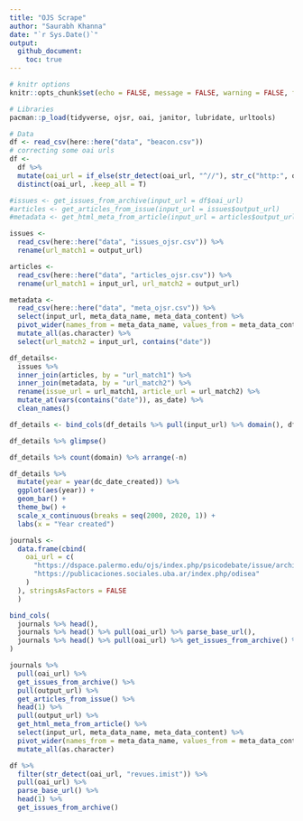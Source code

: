 ---
title: "OJS Scrape"
author: "Saurabh Khanna"
date: "`r Sys.Date()`"
output: 
  github_document:
    toc: true
---

```{r setup, include=FALSE}
# knitr options
knitr::opts_chunk$set(echo = FALSE, message = FALSE, warning = FALSE, fig.retina = 4)
```


```{r message=FALSE, warning=FALSE}
# Libraries
pacman::p_load(tidyverse, ojsr, oai, janitor, lubridate, urltools)

# Data
df <- read_csv(here::here("data", "beacon.csv"))
# correcting some oai urls
df <- 
  df %>% 
  mutate(oai_url = if_else(str_detect(oai_url, "^//"), str_c("http:", oai_url), oai_url)) %>% 
  distinct(oai_url, .keep_all = T)
```


```{r, eval = F}
#issues <- get_issues_from_archive(input_url = df$oai_url)
#articles <- get_articles_from_issue(input_url = issues$output_url)
#metadata <- get_html_meta_from_article(input_url = articles$output_url)
```


```{r}
issues <-
  read_csv(here::here("data", "issues_ojsr.csv")) %>% 
  rename(url_match1 = output_url)

articles <-
  read_csv(here::here("data", "articles_ojsr.csv")) %>% 
  rename(url_match1 = input_url, url_match2 = output_url)

metadata <-
  read_csv(here::here("data", "meta_ojsr.csv")) %>% 
  select(input_url, meta_data_name, meta_data_content) %>% 
  pivot_wider(names_from = meta_data_name, values_from = meta_data_content) %>% 
  mutate_all(as.character) %>% 
  select(url_match2 = input_url, contains("date"))
```



```{r}
df_details<-
  issues %>% 
  inner_join(articles, by = "url_match1") %>% 
  inner_join(metadata, by = "url_match2") %>% 
  rename(issue_url = url_match1, article_url = url_match2) %>% 
  mutate_at(vars(contains("date")), as_date) %>% 
  clean_names()

df_details <- bind_cols(df_details %>% pull(input_url) %>% domain(), df_details) %>% rename(domain = `...1`)
```


```{r}
df_details %>% glimpse()

df_details %>% count(domain) %>% arrange(-n)
```


```{r}
df_details %>% 
  mutate(year = year(dc_date_created)) %>% 
  ggplot(aes(year)) +
  geom_bar() +
  theme_bw() +
  scale_x_continuous(breaks = seq(2000, 2020, 1)) +
  labs(x = "Year created")
```



```{r, eval = F}
journals <- 
  data.frame(cbind(
    oai_url = c(
      "https://dspace.palermo.edu/ojs/index.php/psicodebate/issue/archive",
      "https://publicaciones.sociales.uba.ar/index.php/odisea"
    )
  ), stringsAsFactors = FALSE
  )
```


```{r, eval = F}
bind_cols(
  journals %>% head(),
  journals %>% head() %>% pull(oai_url) %>% parse_base_url(),
  journals %>% head() %>% pull(oai_url) %>% get_issues_from_archive() %>% view()
)
```


```{r, eval = F}
journals %>% 
  pull(oai_url) %>% 
  get_issues_from_archive() %>% 
  pull(output_url) %>% 
  get_articles_from_issue() %>% 
  head(1) %>% 
  pull(output_url) %>% 
  get_html_meta_from_article() %>%
  select(input_url, meta_data_name, meta_data_content) %>% 
  pivot_wider(names_from = meta_data_name, values_from = meta_data_content) %>% 
  mutate_all(as.character)
```


```{r, eval = F}
df %>% 
  filter(str_detect(oai_url, "revues.imist")) %>% 
  pull(oai_url) %>% 
  parse_base_url() %>% 
  head(1) %>% 
  get_issues_from_archive()
```


